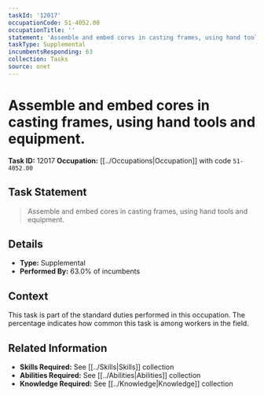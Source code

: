 ```yaml
---
taskId: '12017'
occupationCode: 51-4052.00
occupationTitle: ''
statement: 'Assemble and embed cores in casting frames, using hand tools and equipment.'
taskType: Supplemental
incumbentsResponding: 63
collection: Tasks
source: onet
---
```

# Assemble and embed cores in casting frames, using hand tools and equipment.

**Task ID:** 12017
**Occupation:** [[../Occupations|Occupation]] with code `51-4052.00`

## Task Statement

> Assemble and embed cores in casting frames, using hand tools and equipment.

## Details

- **Type:** Supplemental
- **Performed By:** 63.0% of incumbents

## Context

This task is part of the standard duties performed in this occupation. The percentage indicates how common this task is among workers in the field.

## Related Information

- **Skills Required:** See [[../Skills|Skills]] collection
- **Abilities Required:** See [[../Abilities|Abilities]] collection
- **Knowledge Required:** See [[../Knowledge|Knowledge]] collection

